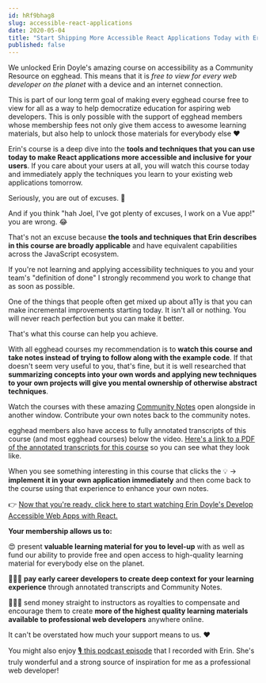 ```yaml
---
id: hRf9bhag8
slug: accessible-react-applications
date: 2020-05-04
title: "Start Shipping More Accessible React Applications Today with Erin Doyle"
published: false
---
```


We unlocked Erin Doyle's amazing course on accessibility as a Community Resource on egghead. This means that it is _free to view for every web developer on the planet_ with a device and an internet connection.

This is part of our long term goal of making every egghead course free to view for all as a way to help democratize education for aspiring web developers. This is only possible with the support of egghead members whose membership fees not only give them access to awesome learning materials, but also help to unlock those materials for everybody else ❤️

Erin's course is a deep dive into the **tools and techniques that you can use today to make React applications more accessible and inclusive for your users**. If you care about your users at all, you will watch this course today and immediately apply the techniques you learn to your existing web applications tomorrow.

Seriously, you are out of excuses. 🤔

And if you think "hah Joel, I've got plenty of excuses, I work on a Vue app!" you are wrong. 😂

That's not an excuse because **the tools and techniques that Erin describes in this course are broadly applicable** and have equivalent capabilities across the JavaScript ecosystem.

If you're not learning and applying accessibility techniques to you and your team's "definition of done" I strongly recommend you work to change that as soon as possible.

One of the things that people often get mixed up about a11y is that you can make incremental improvements starting today. It isn't all or nothing. You will never reach perfection but you can make it better.

That's what this course can help you achieve.

With all egghead courses my recommendation is to **watch this course and take notes instead of trying to follow along with the example code**. If that doesn't seem very useful to you, that's fine, but it is well researched that **summarizing concepts into your own words and applying new techniques to your own projects will give you mental ownership of otherwise abstract techniques**.

Watch the courses with these amazing [Community Notes](https://github.com/eggheadio-projects/develop-accessible-web-apps-with-react-notes) open alongside in another window. Contribute your own notes back to the community notes.

egghead members also have access to fully annotated transcripts of this course (and most egghead courses) below the video. [Here's a link to a PDF of the annotated transcripts for this course](https://share.getcloudapp.com/d5uv6yqm) so you can see what they look like.

When you see something interesting in this course that clicks the 💡 -> **implement it in your own application immediately** and then come back to the course using that experience to enhance your own notes.

👉 [Now that you're ready, click here to start watching Erin Doyle's Develop Accessible Web Apps with React.](https://egghead.io/courses/develop-accessible-web-apps-with-react)​

**Your membership allows us to:**

😍 present **valuable learning material for you to level-up** with as well as fund our ability to provide free and open access to high-quality learning material for everybody else on the planet.

👩🏽‍💻 **pay early career developers to create deep context for your learning experience** through annotated transcripts and Community Notes.

👩🏻‍🏫 send money straight to instructors as royalties to compensate and encourage them to create **more of the highest quality learning materials available to professional web developers** anywhere online.

It can't be overstated how much your support means to us. ❤️

You might also enjoy [🎙 this podcast episode](https://egghead.io/podcasts/test-driven-accessibility-with-erin-doyle) that I recorded with Erin. She's truly wonderful and a strong source of inspiration for me as a professional web developer!
